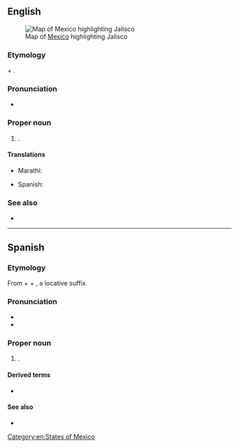 ==English==
[[File:Mexico map, MX-JAL.svg|thumb|Map of [[Mexico]] highlighting Jalisco]]

===Etymology===
{{etyl|nah|en}} {{m|nah|xalli||sand}} + {{m|nah|ixtli||face, plain}}.

===Pronunciation===
* {{rhymes|en|ɪskəʊ}}

===Proper noun===
{{en-proper noun}}

# {{place|en|state|c/Mexico}}.

====Translations====
{{trans-top|state of Mexico}}
* Marathi: {{t|mr|हालिस्को|n|tr=hālisko|sc=Deva}}
{{trans-mid}}
* Spanish: {{t+|es|Jalisco|m}}
{{trans-bottom}}

===See also===
* {{pedialite}}

[[Category:en:States of Mexico]]

----

==Spanish==

===Etymology===
From {{etyl|nci|es}} {{m|nci|xālli||sand}} + {{m|nci|īxtli||face, surface}} + {{m|nci|-co}}, a locative suffix.

===Pronunciation===
* {{es-IPA}}
* {{audio|es|ES-Jalisco.ogg|Audio}}

===Proper noun===
{{es-proper noun|m}}

# {{place|es|state|c/Mexico}}.

====Derived terms====
* {{l|es|jalisciense}}

====See also====
* {{pedialite|lang=es}}